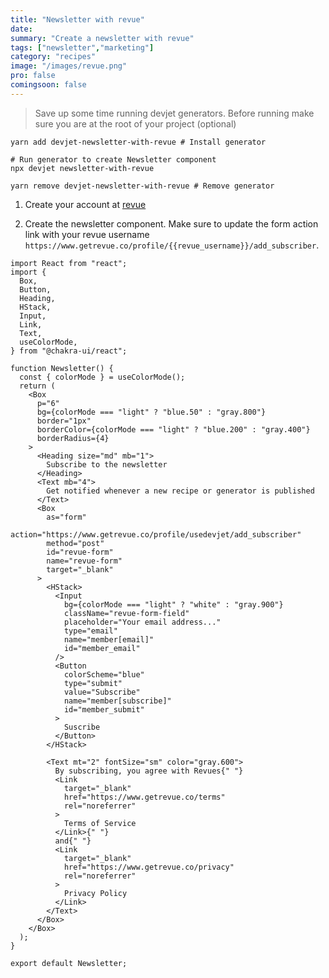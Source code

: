 ```yaml
---
title: "Newsletter with revue"
date: 
summary: "Create a newsletter with revue"
tags: ["newsletter","marketing"]
category: "recipes"
image: "/images/revue.png"
pro: false
comingsoon: false
---
```


> Save up some time running devjet generators. Before running make sure you are at the root of your project (optional)

```sh:generators
yarn add devjet-newsletter-with-revue # Install generator

# Run generator to create Newsletter component
npx devjet newsletter-with-revue 

yarn remove devjet-newsletter-with-revue # Remove generator
```


1. Create your account at [revue](https://www.getrevue.co/)

2. Create the newsletter component. Make sure to update the form action link with your revue username `https://www.getrevue.co/profile/{{revue_username}}/add_subscriber`.

```tsx:Newsletter.tsx {31}
import React from "react";
import {
  Box,
  Button,
  Heading,
  HStack,
  Input,
  Link,
  Text,
  useColorMode,
} from "@chakra-ui/react";

function Newsletter() {
  const { colorMode } = useColorMode();
  return (
    <Box
      p="6"
      bg={colorMode === "light" ? "blue.50" : "gray.800"}
      border="1px"
      borderColor={colorMode === "light" ? "blue.200" : "gray.400"}
      borderRadius={4}
    >
      <Heading size="md" mb="1">
        Subscribe to the newsletter
      </Heading>
      <Text mb="4">
        Get notified whenever a new recipe or generator is published
      </Text>
      <Box
        as="form"
        action="https://www.getrevue.co/profile/usedevjet/add_subscriber"
        method="post"
        id="revue-form"
        name="revue-form"
        target="_blank"
      >
        <HStack>
          <Input
            bg={colorMode === "light" ? "white" : "gray.900"}
            className="revue-form-field"
            placeholder="Your email address..."
            type="email"
            name="member[email]"
            id="member_email"
          />
          <Button
            colorScheme="blue"
            type="submit"
            value="Subscribe"
            name="member[subscribe]"
            id="member_submit"
          >
            Suscribe
          </Button>
        </HStack>

        <Text mt="2" fontSize="sm" color="gray.600">
          By subscribing, you agree with Revues{" "}
          <Link
            target="_blank"
            href="https://www.getrevue.co/terms"
            rel="noreferrer"
          >
            Terms of Service
          </Link>{" "}
          and{" "}
          <Link
            target="_blank"
            href="https://www.getrevue.co/privacy"
            rel="noreferrer"
          >
            Privacy Policy
          </Link>
        </Text>
      </Box>
    </Box>
  );
}

export default Newsletter;
```
